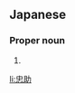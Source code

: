 ==Japanese==
{{ja-kanjitab|ちゅう|すけ}}

===Proper noun===
{{ja-pos|proper|ちゅうすけ}}

# {{given name|male|lang=ja|sort=ちゅうすけ}}

[[li:忠助]]
